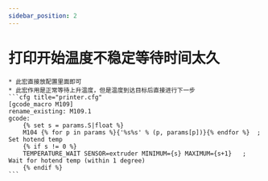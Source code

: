 ```yaml
---
sidebar_position: 2
---
```


# 打印开始温度不稳定等待时间太久

    * 此宏直接放配置里面即可
    * 此宏作用是正常等待上升温度，但是温度到达目标后直接进行下一步
    ```cfg title="printer.cfg"
    [gcode_macro M109]
    rename_existing: M109.1
    gcode:
        {% set s = params.S|float %}
        M104 {% for p in params %}{'%s%s' % (p, params[p])}{% endfor %}  ; Set hotend temp
        {% if s != 0 %}
        TEMPERATURE_WAIT SENSOR=extruder MINIMUM={s} MAXIMUM={s+1}   ; Wait for hotend temp (within 1 degree)
        {% endif %}	
    ```

